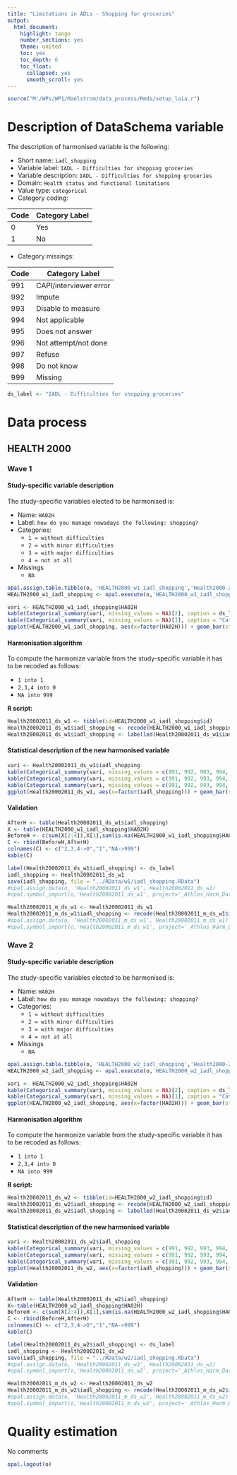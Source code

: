 ```yaml
---
title: "Limitations in ADLs - Shopping for groceries"
output:
  html_document:
    highlight: tango
    number_sections: yes
    theme: united
    toc: yes
    toc_depth: 6
    toc_float:
      collapsed: yes
      smooth_scroll: yes
---
```



```r
source("M:/WPs/WP1/Maelstrom/data_process/Rmds/setup_laia.r")
```

# Description of DataSchema variable

The description of harmonised variable is the following:

* Short name: `iadl_shopping`
* Variable label: `IADL - Difficulties for shopping groceries`
* Variable description: `IADL - Difficulties for shopping groceries`
* Domain: `Health status and functional limitations`
* Value type: `categorical`
* Category coding:


**Code** | **Category Label**
-------- | ------------------
0        | Yes
1        | No

* Category missings: 

**Code** | **Category Label**
----| ------------------
991 | CAPI/interviewer error
992 | Impute
993 | Disable to measure
994 | Not applicable
995 | Does not answer
996 | Not attempt/not done
997 | Refuse
998 | Do not know
999 | Missing

```r
ds_label <- "IADL - Difficulties for shopping groceries"
```


# Data process

## HEALTH 2000

### Wave 1 

#### Study-specific variable description


The study-specific variables elected to be harmonised is:


* Name: `HA02H`
* Label: `how do you manage nowadays the following: shopping?`
* Categories:
   + `1 = without difficulties`
   + `2 = with minor difficulties`
   + `3 = with major difficulties`
   + `4 = not at all`
* Missings
   + `NA`


```r
opal.assign.table.tibble(o, 'HEALTH2000_w1_iadl_shopping','Health2000-2011.t00_athlos_2017_02_23', variables=list('HA02H'), missings = TRUE)
HEALTH2000_w1_iadl_shopping <- opal.execute(o,'HEALTH2000_w1_iadl_shopping')
```

```r
vari <- HEALTH2000_w1_iadl_shopping$HA02H
kable(Categorical_summary(vari, missing_values = NA)[2], caption = ds_label) 
kable(Categorical_summary(vari, missing_values = NA)[1], caption = "Category")
ggplot(HEALTH2000_w1_iadl_shopping, aes(x=factor(HA02H))) + geom_bar(stat="count", width=0.4, fill="steelblue") + xlab("IADL - Shopping for groceries") + ylab("Frequency")
```

#### Harmonisation algorithm

To compute the harmonize variable from the study-specific variable it has to be recoded as follows:

* `1 into 1` 
* `2,3,4 into 0`
* `NA into 999`

**R script:**

```r
Health20002011_ds_w1 <- tibble(id=HEALTH2000_w1_iadl_shopping$id)
Health20002011_ds_w1$iadl_shopping <- recode(HEALTH2000_w1_iadl_shopping$HA02H, "1=1; 2=0; 3=0; 4=0; NA=999")
Health20002011_ds_w1$iadl_shopping <- labelled(Health20002011_ds_w1$iadl_shopping, labels = c("Yes"=0, "No"=1,"Missing"=999, "Do not know"=998, "Refuse"=997, "Not applicable"=996, "Does not answer"=995,  "Not attempt not done"=994, "Disable to measure"=993, "Impute"=992, "CAPI interviewer error"=991))
```

#### Statistical description of the new harmonised variable
```r
vari <- Health20002011_ds_w1$iadl_shopping
kable(Categorical_summary(vari, missing_values = c(991, 992, 993, 994, 995, 996, 997, 998, 999))[3], caption = ds_label) 
kable(Categorical_summary(vari, missing_values = c(991, 992, 993, 994, 995, 996, 997, 998, 999))[1], caption = "Category")
kable(Categorical_summary(vari, missing_values = c(991, 992, 993, 994, 995, 996, 997, 998, 999))[2], caption = "Type of missing")
ggplot(Health20002011_ds_w1, aes(x=factor(iadl_shopping))) + geom_bar(stat="count", width=0.4, fill="steelblue") + xlab("IADL - Shopping for groceries") + ylab("Frequency")
```

#### Validation
```r
AfterH <- table(Health20002011_ds_w1$iadl_shopping)
X <- table(HEALTH2000_w1_iadl_shopping$HA02H)
BeforeH <- c(sum(X[2:4]),X[1],sum(is.na(HEALTH2000_w1_iadl_shopping$HA02H)))
C <- rbind(BeforeH,AfterH)
colnames(C) <- c("2,3,4->0","1","NA->999") 
kable(C)
```

```r
label(Health20002011_ds_w1$iadl_shopping) <- ds_label
iadl_shopping <- Health20002011_ds_w1
save(iadl_shopping, file = "../RData/w1/iadl_shopping.RData")
#opal.assign.data(o, 'Health20002011_ds_w1', Health20002011_ds_w1)
#opal.symbol_import(o,'Health20002011_ds_w1', project='_Athlos_Harm_Dataset')

Health20002011_m_ds_w1 <- Health20002011_ds_w1
Health20002011_m_ds_w1$iadl_shopping <- recode(Health20002011_m_ds_w1$iadl_shopping, "c(991, 992, 993, 994, 995, 996, 997,998, 999)=NA")
#opal.assign.data(o, 'Health20002011_m_ds_w1', Health20002011_m_ds_w1)
#opal.symbol_import(o,'Health20002011_m_ds_w1', project='_Athlos_Harm_Dataset')
```



### Wave 2 

#### Study-specific variable description

The study-specific variables elected to be harmonised is:


* Name: `HA02H`
* Label: `how do you manage nowadays the following: shopping?`
* Categories:
   + `1 = without difficulties`
   + `2 = with minor difficulties`
   + `3 = with major difficulties`
   + `4 = not at all`
* Missings
   + `NA`


```r
opal.assign.table.tibble(o, 'HEALTH2000_w2_iadl_shopping','Health2000-2011.t11_athlos_2017_02_27', variables=list('HA02H'), missings = TRUE)
HEALTH2000_w2_iadl_shopping <- opal.execute(o,'HEALTH2000_w2_iadl_shopping')
```

```r
vari <- HEALTH2000_w2_iadl_shopping$HA02H
kable(Categorical_summary(vari, missing_values = NA)[2], caption = ds_label) 
kable(Categorical_summary(vari, missing_values = NA)[1], caption = "Category")
ggplot(HEALTH2000_w2_iadl_shopping, aes(x=factor(HA02H))) + geom_bar(stat="count", width=0.4, fill="steelblue") + xlab("IADL - Shopping for groceries") + ylab("Frequency")
```

#### Harmonisation algorithm

To compute the harmonize variable from the study-specific variable it has to be recoded as follows:

* `1 into 1` 
* `2,3,4 into 0`
* `NA into 999`

**R script:**

```r
Health20002011_ds_w2 <- tibble(id=HEALTH2000_w2_iadl_shopping$id)
Health20002011_ds_w2$iadl_shopping <- recode(HEALTH2000_w2_iadl_shopping$HA02H, "1=1; 2=0 ; 3=0; 4=0; NA=999")
Health20002011_ds_w2$iadl_shopping <- labelled(Health20002011_ds_w2$iadl_shopping, labels = c("Yes"=0, "No"=1,"Missing"=999, "Do not know"=998, "Refuse"=997, "Not applicable"=996, "Does not answer"=995,  "Not attempt not done"=994, "Disable to measure"=993, "Impute"=992, "CAPI interviewer error"=991))
```

#### Statistical description of the new harmonised variable
```r
vari <- Health20002011_ds_w2$iadl_shopping
kable(Categorical_summary(vari, missing_values = c(991, 992, 993, 994, 995, 996, 997, 998, 999))[3], caption = ds_label) 
kable(Categorical_summary(vari, missing_values = c(991, 992, 993, 994, 995, 996, 997, 998, 999))[1], caption = "Category")
kable(Categorical_summary(vari, missing_values = c(991, 992, 993, 994, 995, 996, 997, 998, 999))[2], caption = "Type of missing")
ggplot(Health20002011_ds_w2, aes(x=factor(iadl_shopping))) + geom_bar(stat="count", width=0.4, fill="steelblue") + xlab("IADL - Shopping for groceries") + ylab("Frequency")
```

#### Validation
```r
AfterH <- table(Health20002011_ds_w2$iadl_shopping)
X<-table(HEALTH2000_w2_iadl_shopping$HA02H)
BeforeH <- c(sum(X[2:4]),X[1],sum(is.na(HEALTH2000_w2_iadl_shopping$HA02H)))
C <- rbind(BeforeH,AfterH)
colnames(C) <- c("2,3,4->0","1","NA->999") 
kable(C)
```

```r
label(Health20002011_ds_w2$iadl_shopping) <- ds_label
iadl_shopping <- Health20002011_ds_w2
save(iadl_shopping, file = "../RData/w2/iadl_shopping.RData")
#opal.assign.data(o, 'Health20002011_ds_w2', Health20002011_ds_w2)
#opal.symbol_import(o,'Health20002011_ds_w2', project='_Athlos_Harm_Dataset')

Health20002011_m_ds_w2 <- Health20002011_ds_w2
Health20002011_m_ds_w2$iadl_shopping <- recode(Health20002011_m_ds_w2$iadl_shopping, "c(991, 992, 993, 994, 995, 996, 997,998, 999)=NA")
#opal.assign.data(o, 'Health20002011_m_ds_w2', Health20002011_m_ds_w2)
#opal.symbol_import(o,'Health20002011_m_ds_w2', project='_Athlos_Harm_Dataset')
```

# Quality estimation

No comments

```r
opal.logout(o)
```
